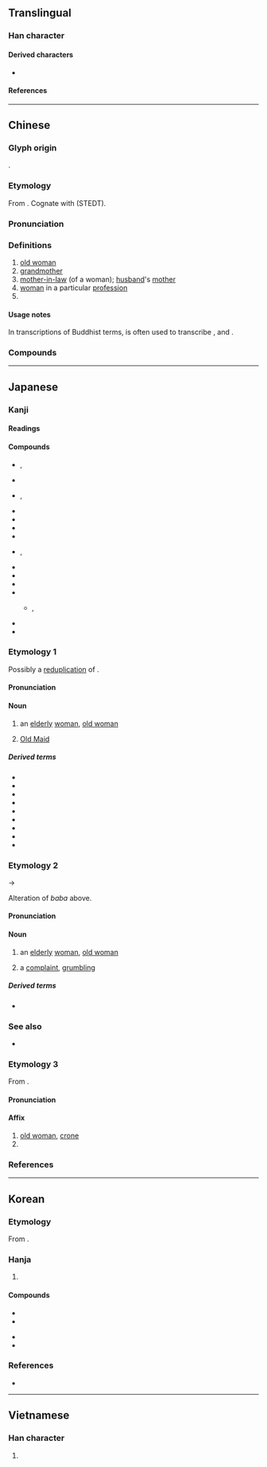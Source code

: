 {{character info}}
==Translingual==

===Han character===
{{Han char|rn=38|rad=女|as=08|sn=11|four=34404|canj=EEV|ids=⿱波女}}

====Derived characters====
* {{l|mul|[[嘙]], [[𫾀]], [[𪳪]], [[𡼃]], [[蔢]]}}

====References====
{{Han ref|kx=0264.060|dkj=06390|dj=0530.260|hdz=21061.110|uh=5A46}}

----

==Chinese==
{{zh-forms}}

===Glyph origin===
{{Han etym}}
{{Han compound|波|女|t2=woman|ls=psc|c1=p|c2=s}}.

===Etymology===
From {{inh|zh|sit-pro|*pʷa-n ~ *bʷa-n||grandmother}}. Cognate with {{cog|my|ဘွာ||grandmother}} (STEDT).

===Pronunciation===
{{zh-pron
|m=pó
|m-s=po2
|c=po4,po4-2
|c-t=po3,po4
|g=po2
|h=pfs=phò;gd=po2
|j=pe1
|mb=bǒ̤
|md=bò̤
|mn=ml,jj,tw:pô/qz:pô͘
|mn-t=pua5/bo5
|w=3bu
|x=bo2
|mc=y
|oc=y
|cat=n
}}

===Definitions===
{{zh-hanzi}}

# [[old woman]]
# [[grandmother]]
# [[mother-in-law]] (of a woman); [[husband]]'s [[mother]]
# [[woman]] in a particular [[profession]]
# {{n-g|pejorative suffix for a woman}}

====Usage notes====
In transcriptions of Buddhist terms, {{ltc-l|婆}} is often used to transcribe {{cog|sa|ब}}, {{m|sa|भ}} and {{m|sa|व}}.

===Compounds===
{{zh-der|婆婆|麻婆|麻婆豆腐|事頭婆|衰婆|八婆|鬼婆|肥婆|外婆|老婆|公央婆|三姑六婆|乞婆|婆娘子|小老婆子|婆姨|偷婆娘|三婆|一片婆心|家主婆|媽祖婆|婆娑起舞|巫婆|後堯婆|兩公婆|床公床婆|主人婆|土地婆|孟婆|婆婆慢慢|丑婆子|優婆夷|嬸婆|姨婆|媒婆|婆那娑|婆老|婆子口舌|婆子|婆媳|婆媽|婆婆媽媽|婆娘|娘婆|姑婆芋|優婆塞|師婆|太婆|大腳婆娘|大嬸婆|夜叉婆|婆娑|伯婆|婆家|婆心|姑婆|娑婆|婆兒|娑婆世界|叔婆|公公婆婆|公婆|助產婆|三婆二婦|婆兒氣|坐婆|岐婆|神婆|湯婆|春夢婆|歹婆娘|毗婆尸佛|毘婆沙部|產婆術|穩婆|男人婆|活閃婆|攙扶婆|支婆|產婆|浪婆|接生婆|漁婆|毗舍婆佛|收生婆|牙婆|虎姑婆|虔婆|鼙婆|豬婆龍|跟婆|雞婆|風婆婆|蘋婆|綽板婆|道婆|管家婆||老虔婆|老子婆娑|虔婆勢|黃臉婆|黃婆|龜婆|養婆娘|賣婆|醫婆|老令婆|阿婆|老太婆|腳婆|黃道婆|頻婆|苦口婆心|婆羅|伯爺婆|妹仔大過主人婆}}

----

==Japanese==

===Kanji===
{{ja-kanji|grade=c|rs=女08}}

====Readings====
{{ja-readings
|goon=ば
|kanon=は
|toon=ほ
|kun=ばあ-, ばば-
}}

====Compounds====
{{der-top4|Compounds}}
* {{ja-r|婆%伽%婆|ば%が%ば}}, {{ja-r|婆%伽%婆|ば%ぎゃ%ば}}
* {{ja-r|婆%娑|ば%さ}}
* {{ja-r|婆%娑%羅|ば%さ%ら}}, {{ja-r|婆%娑%羅|ば%しゃ%ら}}
* {{ja-r|婆%婆%鰈|バ%バ%ガレイ}}
* {{ja-r|婆%羅%門|バ%ラ%モン|[[brahmin]]}}
* {{ja-r|悪%婆|あく%ば}}
* {{ja-r|産%婆|さん%ば}}
* {{ja-r|奪%衣%婆|だつ%え%ば|rom=-}}, {{ja-r|脱%衣%婆|だつ%え%ば}}
* {{ja-r|娑%婆|しゃ%ば}}
* {{ja-r|卒%塔%婆|そ%と%ば|[[stupa]]}}
* {{ja-r|薩%婆%訶|そ%わ%か|svāhā}}
* {{ja-r|転%婆|てん%ば}}
** {{ja-r|お転%婆|おてん%ば|rom=-}}, {{ja-r|御%転%婆|お%てん%ば}}
* {{ja-r|湯%湯%婆|ゆ%たん%ぽ|[[hot water bottle]]}}
* {{ja-r|老%婆|ろう%ば}}
{{der-bottom}}

===Etymology 1===
{{ja-kanjitab|yomi=k|ばば}}
Possibly a [[reduplication]] of {{m|ja|姥|tr=uba||[[old woman]]}}. {{rfv-etym|ja}}

====Pronunciation====
{{ja-pron|y=k|ばば|acc=1|acc_ref=DJR}}

====Noun====
{{ja-noun|ばば}}

# an [[elderly]] [[woman]], [[old woman]]
#: {{syn|ja|老女|tr1=rōjo|老婆|tr2=rōba}}
#: {{ant|ja|爺|tr=jiji}}
# {{lb|ja|sort=はは'|card games}} [[Old Maid]]

=====Derived terms=====
{{der-top3}}
* {{ja-r|お婆さん|おばあさん}}
* {{ja-r|悪%婆|あく%ばば}}
* {{ja-r|梅%干 婆|うめ%ぼし ばば}}
* {{ja-r|火%車 婆|か%しゃ ばば}}
* {{ja-r|鎌%婆|かま%ばば}}
* {{ja-r|子%取り婆|こ%とりばば}}
* {{ja-r|狸%婆|たぬき%ばば}}
* {{ja-r|猫%股 婆|ねこ%また ばば}}
* {{ja-r|灸の婆|やいと の ばば}}
{{der-bottom}}

===Etymology 2===
{{ja-kanjitab|yomi=i|ばばあ}}
{{IPAchar|/baba/}} → {{IPAchar|/babaː/}}

Alteration of ''baba'' above.

====Pronunciation====
{{ja-pron|y=i|ばばあ|acc=2|acc_ref=DJR}}

====Noun====
{{ja-noun|ばばあ}}

# an [[elderly]] [[woman]], [[old woman]]
#: {{ant|ja|爺|tr=jijī}}
# {{lb|ja|sort=ははあ'|colloquial}} a [[complaint]], [[grumbling]]
#: {{syn|ja|愚痴|tr=guchi}}

=====Derived terms=====
* {{ja-r|狸%婆|たぬき%ばばあ}}

===See also===
* {{ja-r|祖母|ばば|[[grandmother]]}}

===Etymology 3===
{{ja-kanjitab|ば|yomi=on}}
From {{der|ja|ltc|sort=は'|-}} {{ltc-l|婆}}.

====Pronunciation====
{{ja-pron|ば|y=on}}

====Affix====
{{ja-pos|affix|ば}}

# [[old woman]], [[crone]]
# {{n-g|Used in {{ncog|sa|-}} [[transliteration]]s}}

===References===
<references/>

----

==Korean==

===Etymology===
From {{der|ko|ltc|-}} {{ltc-l|婆}}. {{hanja-hunmong|파|pha|天倫#상31A}}

===Hanja===
{{ko-hanja-search}}
{{ko-hanja|할머니|파}}

# {{hanja form of|파|[[old woman]]}}

====Compounds====
{{der-top|Compounds}}
* {{ko-l|노파|老婆}}
* {{ko-l|탑파|塔婆}}
{{mid}}
* {{ko-l|사바|娑婆}}
* {{ko-l|[[바라문]]|婆羅門}}
{{der-bottom}}

===References===
* {{R:hanjadoc|2279}}

----

==Vietnamese==

===Han character===
{{vi-readings|reading=bà|rs=女08}}

# {{rfdef|vi|sort=女08}}